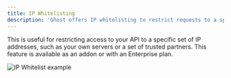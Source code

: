 ```yaml
---
title: IP Whitelisting 
description: 'Ghost offers IP whitelisting to restrict requests to a specific set of IP addresses.'
---
```


This is useful for restricting access to your API to a specific set of IP addresses, such as your own servers or a set of trusted partners. This feature is available as an addon or with an Enterprise plan.

<Frame caption="IP Whitelisting">
  <img src="/images/ip-whitelist.png" alt="IP Whitelist example"/>
</Frame>
